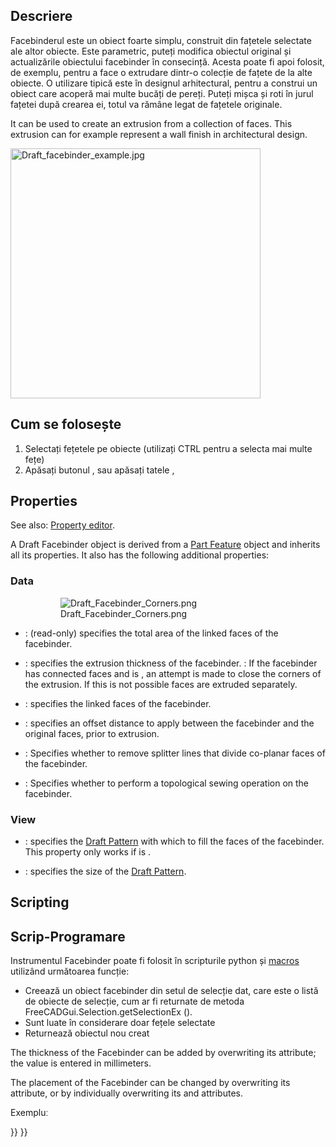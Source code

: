 <languages/>

{{Docnav
|[[Draft_Point|Point]]
|[[Draft_ShapeString|ShapeString]]
|[[Draft_Workbench|Draft]]
|IconL=Draft_Point.svg 
|IconR=Draft_ShapeString.svg 
|IconC=Workbench_Draft.svg
}}

<div class="mw-translate-fuzzy">
{{GuiCommand/ro
|Name=Draft Facebinder
|Name/ro=Draft Facebinder
|MenuLocation=Draft → Facebinder
|Workbenches=[[Draft_Workbench/ro|Draft]], [[Arch_Workbench/ro|Arch]]
|Shortcut={{KEY|F}} {{KEY|F}}
}}
</div>

<span id="Description"></span>
==Descriere==

<div class="mw-translate-fuzzy">
Facebinderul este un obiect foarte simplu, construit din fațetele selectate ale altor obiecte. Este parametric, puteți modifica obiectul original și actualizările obiectului facebinder în consecință. Acesta poate fi apoi folosit, de exemplu, pentru a face o extrudare dintr-o colecție de fațete de la alte obiecte. O utilizare tipică este în designul arhitectural, pentru a construi un obiect care acoperă mai multe bucăți de pereți. Puteți mișca și roti în jurul fațetei după crearea ei, totul va rămâne legat de fațetele originale.
</div>

It can be used to create an extrusion from a collection of faces. This extrusion can for example represent a wall finish in architectural design.

[[Image:Draft_facebinder_example.jpg|400px]]
{{Caption|Facebinder created from the faces of walls}}

<span id="Usage"></span>
== Cum se folosește ==

<div class="mw-translate-fuzzy">
# Selectați fețetele pe obiecte (utilizați CTRL pentru a selecta mai multe fețe)
# Apăsați butonul {{KEY | [[Image: Draft_Facebinder.svg | 16px]] [[Draft_Facebinder | Facebinder]]}}, sau apăsați tatele {{KEY | F}}, {{KEY | F}}
</div>

== Properties ==

See also: [[Property_editor|Property editor]].

A Draft Facebinder object is derived from a [[Part_Feature|Part Feature]] object and inherits all its properties. It also has the following additional properties:

===Data===

{{TitleProperty|Draft}}

: [[File:Draft_Facebinder_Corners.png]]
: {{Caption|On the left an extruded facebinder with closed corners (pink),<br>on the right an extruded facebinder with open corners (orange).<br>Closed corners are a V1.1 feature.}}

* {{PropertyData|Area|Area}}: (read-only) specifies the total area of the linked faces of the facebinder.
* {{PropertyData|Extrusion|Distance}}: specifies the extrusion thickness of the facebinder. {{Version|1.1}}: If the facebinder has connected faces and {{PropertyData|Sew}} is {{TRUE}}, an attempt is made to close the corners of the extrusion. If this is not possible faces are extruded separately.
* {{PropertyData|Faces|LinkSubList}}: specifies the linked faces of the facebinder.
* {{PropertyData|Offset|Distance}}: specifies an offset distance to apply between the facebinder and the original faces, prior to extrusion.
* {{PropertyData|Remove Splitter|Bool}}: Specifies whether to remove splitter lines that divide co-planar faces of the facebinder.
* {{PropertyData|Sew|Bool}}: Specifies whether to perform a topological sewing operation on the facebinder.

=== View ===

{{TitleProperty|Draft}}

* {{PropertyView|Pattern|Enumeration}}: specifies the [[Draft_Pattern|Draft Pattern]] with which to fill the faces of the facebinder. This property only works if {{PropertyView|Display Mode}} is {{value|Flat Lines}}.
* {{PropertyView|Pattern Size|Float}}: specifies the size of the [[Draft_Pattern|Draft Pattern]].

==Scripting==

<div class="mw-translate-fuzzy">
== Scrip-Programare ==
</div>

<div class="mw-translate-fuzzy">
Instrumentul Facebinder poate fi folosit în scripturile python și [[macros]] utilizând următoarea funcție:
</div>

{{Code|code=
facebinder = make_facebinder(selectionset)
}}

<div class="mw-translate-fuzzy">
* Creează un obiect facebinder din setul de selecție dat, care este o listă de obiecte de selecție, cum ar fi returnate de metoda FreeCADGui.Selection.getSelectionEx ().
* Sunt luate în considerare doar fețele selectate
* Returnează obiectul nou creat
</div>

{{Code|code=
PropertyLinkSubList = [tuple1, tuple2, tuple3, ...]
PropertyLinkSubList = [(object1, list1), (object2, list2), (object3, list3), ...]
PropertyLinkSubList = [(object1, ['Face1', 'Face4', 'Face6']), ...]
PropertyLinkSubList = [(object1, ('Face1', 'Face4', 'Face6')), ...]
}}

The thickness of the Facebinder can be added by overwriting its {{incode|Extrusion}} attribute; the value is entered in millimeters.

The placement of the Facebinder can be changed by overwriting its {{incode|Placement}} attribute, or by individually overwriting its {{incode|Placement.Base}} and {{incode|Placement.Rotation}} attributes.

Exempluː

{{Code|code=
import FreeCAD as App
import FreeCADGui as Gui
import Draft

doc = App.newDocument()

# Insert a solid box
box = doc.addObject("Part::Box", "Box")
box.Length = 2300
box.Width = 800
box.Height = 1000

# selection = Gui.Selection.getSelectionEx()
selection = [(box, ("Face1", "Face6"))]
facebinder = Draft.make_facebinder(selection)
facebinder.Extrusion = 50

doc.recompute()

facebinder.Placement.Base = App.Vector(1000, -1000, 100)
facebinder.ViewObject.ShapeColor = (0.99, 0.99, 0.4)

doc.recompute()
}}


{{Docnav
|[[Draft_Point|Point]]
|[[Draft_ShapeString|ShapeString]]
|[[Draft_Workbench|Draft]]
|IconL=Draft_Point.svg 
|IconR=Draft_ShapeString.svg 
|IconC=Workbench_Draft.svg
}}

{{Draft Tools navi{{#translation:}}}}
{{Userdocnavi{{#translation:}}}}